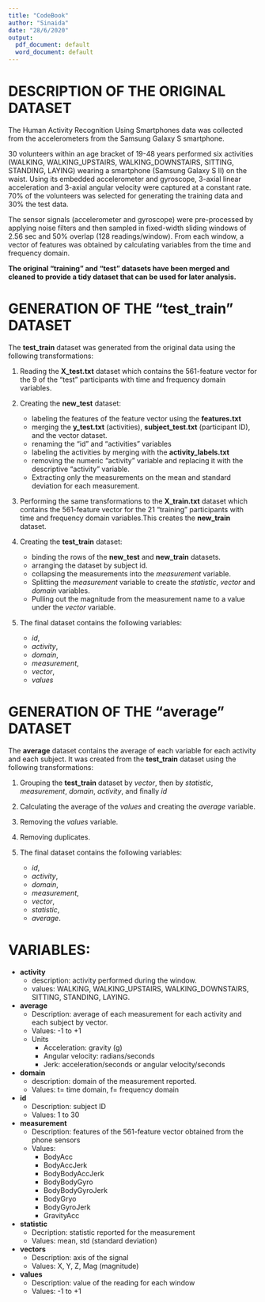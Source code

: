 ---
title: "CodeBook"
author: "Sinaida"
date: "28/6/2020"
output:
  pdf_document: default
  word_document: default
---

# DESCRIPTION OF THE ORIGINAL DATASET
The Human Activity Recognition Using Smartphones data was collected from the accelerometers from the Samsung Galaxy S smartphone. 

30 volunteers within an age bracket of 19-48 years performed six activities (WALKING, WALKING_UPSTAIRS, WALKING_DOWNSTAIRS, SITTING, STANDING, LAYING) wearing a smartphone (Samsung Galaxy S II) on the waist. Using its embedded accelerometer and gyroscope, 3-axial linear acceleration and 3-axial angular velocity were captured at a constant rate. 70% of the volunteers was selected for generating the training data and 30% the test data. 

The sensor signals (accelerometer and gyroscope) were pre-processed by applying noise filters and then sampled in fixed-width sliding windows of 2.56 sec and 50% overlap (128 readings/window). From each window, a vector of features was obtained by calculating variables from the time and frequency domain.

**The original "training" and "test" datasets have been merged and cleaned to provide a tidy dataset that can be used for later analysis.**

# GENERATION OF THE "test_train" DATASET

The **test_train** dataset was generated from the original data using the following transformations:

1. Reading the **X_test.txt** dataset which contains the 561-feature vector for the 9 of the "test" participants with time and frequency domain variables.

2. Creating the **new_test** dataset:

   + labeling the features of the feature vector using the **features.txt**
   + merging the **y_test.txt** (activities), **subject_test.txt** (participant ID), and the vector dataset.
   + renaming the "id" and "activities" variables
   + labeling the activities by merging with the **activity_labels.txt**
   + removing the numeric "activity" variable and replacing it with the descriptive "activity" variable.
   + Extracting only the measurements on the mean and standard deviation for each measurement.
  
3. Performing the same transformations to the **X_train.txt** dataset which contains the 561-feature vector for the 21 "training" participants with time and frequency domain variables.This creates the **new_train** dataset.

4. Creating the **test_train** dataset:
   + binding the rows of the **new_test** and **new_train** datasets.
   + arranging the dataset by subject id.
   + collapsing the measurements into the *measurement* variable.
   + Splitting the *measurement* variable to create the *statistic*, *vector* and *domain* variables.
   + Pulling out the magnitude from the measurement name to a value under the *vector* variable.

5. The final dataset contains the following variables:
    + *id*, 
    + *activity*, 
    + *domain*, 
    + *measurement*, 
    + *vector*, 
    + *values*

# GENERATION OF THE "average" DATASET

The **average** dataset contains the average of each variable for each activity and each subject. It was created from the **test_train** dataset using the following transformations:

1. Grouping the **test_train** dataset by *vector*, then by *statistic*, *measurement*, *domain*, *activity*, and finally *id*

2. Calculating the average of the *values* and creating the *average* variable.

3. Removing the *values* variable.

4. Removing duplicates.

5. The final dataset contains the following variables:

   + *id*, 
   + *activity*, 
   + *domain*, 
   + *measurement*, 
   + *vector*, 
   + *statistic*, 
   + *average*.
   

# VARIABLES:

* **activity** 
  + description: activity performed during the window.
  + values: WALKING, WALKING_UPSTAIRS, WALKING_DOWNSTAIRS, SITTING, STANDING, LAYING.
  
* **average**
  + Description: average of each measurement for each activity and each subject by vector.
  + Values: -1 to +1
  + Units
    - Acceleration: gravity (g)
    - Angular velocity: radians/seconds
    - Jerk: acceleration/seconds or angular velocity/seconds
  
* **domain** 
  + description: domain of the measurement reported.
  + Values: t= time domain, f= frequency domain
  
* **id**
  + Description: subject ID
  + Values: 1 to 30

* **measurement**
  + Description: features of the 561-feature vector obtained from the phone sensors
  + Values:
    - BodyAcc 
    - BodyAccJerk
    - BodyBodyAccJerk
    - BodyBodyGyro 
    - BodyBodyGyroJerk
    - BodyGryo
    - BodyGyroJerk
    - GravityAcc
 
* **statistic**
  + Decription: statistic reported for the measurement
  + Values: mean, std (standard deviation)
    
 * **vectors**
   + Description: axis of the signal
   + Values: X, Y, Z, Mag (magnitude)
   
 * **values**
   + Description: value of the reading for each window
   + Values: -1 to +1